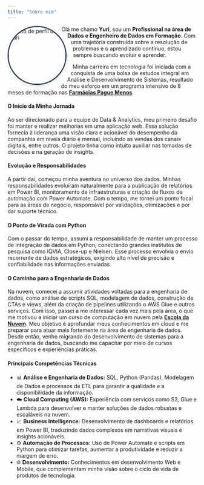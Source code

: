 ```yaml
---
title: "Sobre mim"
---
```


<img src="/img/sobreimg/yuri-projeto-test.jpg" 
     alt="Foto de perfil de Yuri" 
     style="float: left; 
            border-radius: 50%;
            shape-outside: circle(50%);
            margin-right: 20px; 
            margin-bottom: 10px;
            width: 150px; 
            height: 150px; 
            object-fit: cover;
            border: 3px solid #2c3e50;
            box-shadow: 0 4px 8px rgba(0,0,0,0.1);">
            
<p>Olá me chamo <strong>Yuri</strong>, sou um <strong>Profissional na área de Dados e Engenheiro de Dados em Formação</strong>. Com uma trajetória construída sobre a resolução de problemas e o aprendizado contínuo, estou sempre buscando evoluir e aprender.</p>

<p>Minha carreira em tecnologia foi iniciada com a conquista de uma bolsa de estudos integral em Análise e Desenvolvimento de Sistemas, resultado do meu esforço em um programa intensivo de 8 meses de formação nas **[Farmácias Pague Menos](https://www.linkedin.com/company/farmaciaspaguemenos/posts/?feedView=all)**.</p>

<h4>O Início da Minha Jornada</h4>
<p>Ao ser direcionado para a equipe de Data & Analytics, meu primeiro desafio foi manter e realizar melhorias em uma aplicação web. Essa solução fornecia à liderança uma visão clara e acionável do desempenho da companhia em níveis diário e mensal, incluindo as vendas dos canais digitais, entre outros. O projeto tinha como intuito auxiliar nas tomadas de decisões e na geração de insights.</p>

<h4>Evolução e Responsabilidades</h4>
<p>A partir daí, começou minha aventura no universo dos dados. Minhas responsabilidades evoluíram naturalmente para a publicação de relatórios em Power BI, monitoramento de infraestruturas e criação de fluxos de automação com Power Automate. Com o tempo, me tornei um ponto focal para as áreas de negócio, responsável por validações, otimizações e por dar suporte técnico.</p>

<h4>O Ponto de Virada com Python</h4>
<p>Com o passar do tempo, assumi a responsabilidade de manter um processo de integração de dados em Python, conectando grandes institutos de pesquisa como IQVIA, Close-up e Nielsen. Esse processo envolvia o envio recorrente de dados estratégicos, exigindo alto nível de precisão e confiabilidade nas informações enviadas.</p>

<h4>O Caminho para a Engenharia de Dados</h4>
<p>Na nuvem, comecei a assumir atividades voltadas para a engenharia de dados, como análise de scripts SQL, modelagem de dados, construção de CTAs e views, além da criação de pipelines utilizando o AWS Glue e outros serviços. Com isso, passei a me interessar cada vez mais pela área, o que me motivou a iniciar um curso de computação em nuvem pela **[Escola da Nuvem](https://www.linkedin.com/search/results/all/?heroEntityKey=urn%3Ali%3Aorganization%3A71195798&keywords=Escola%20da%20Nuvem&origin=ENTITY_SEARCH_HOME_HISTORY&sid=60Y)**. Meu objetivo é aprofundar meus conhecimentos em cloud e me preparar para atuar mais fortemente na área de engenharia de dados. Desde então, venho migrando do desenvolvimento de sistemas para a engenharia de dados, buscando me capacitar por meio de cursos específicos e experiências práticas.</p>

<h4>Principais Competências Técnicas</h4>
<ul>
  <li>📊 <strong>Análise e Engenharia de Dados:</strong> SQL, Python (Pandas), Modelagem de Dados e processos de ETL para garantir a qualidade e a disponibilidade da informação.</li>
  <li>☁️ <strong>Cloud Computing (AWS):</strong> Experiência com serviços como S3, Glue e Lambda para desenvolver e manter soluções de dados robustas e escaláveis na nuvem.</li>
  <li>📈 <strong>Business Intelligence:</strong> Desenvolvimento de dashboards e relatórios em Power BI, traduzindo dados complexos em narrativas visuais e insights acionáveis.</li>
  <li>⚙️ <strong>Automação de Processos:</strong> Uso de Power Automate e scripts em Python para otimizar tarefas, aumentar a produtividade e reduzir a margem de erro.</li>
  <li>🌐 <strong>Desenvolvimento:</strong> Conhecimentos em desenvolvimento Web e Mobile, que complementam minha visão sobre o ciclo de vida de produtos de tecnologia.</li>
</ul>